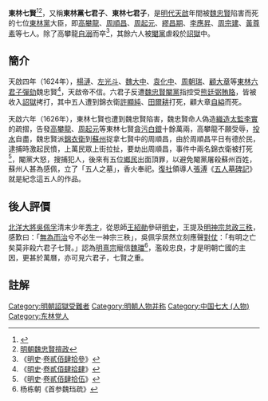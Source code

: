 '''東林七賢'''<ref>{{Cite web |url=http://www.ta-lu.com.tw/big5/list/intro1.php?book_id=180994 |title=黃尊素集簡介 |access-date=2018-06-28 |archive-date=2020-09-21 |archive-url=https://web.archive.org/web/20200921062946/http://www.ta-lu.com.tw/big5/list/intro1.php?book_id=180994 |dead-url=no }}</ref><ref>[https://kknews.cc/zh-tw/history/4lbzvv.html 明朝魏忠賢擅政]</ref>，又稱'''東林黨七君子'''、'''東林七君子'''，是[[明代|明代]][[天啟|天啟]]年間被[[魏忠賢|魏忠賢]]陷害而死的七位[[東林黨|東林黨]]大臣，即[[高攀龍|高攀龍]]、[[周順昌|周順昌]]、[[周起元|周起元]]、[[繆昌期|繆昌期]]、[[李應昇|李應昇]]、[[周宗建|周宗建]]、[[黃尊素|黃尊素]]等七人。除了高攀龍[[自溺|自溺]]而卒<ref>《[[明史|明史]]·[[s:明史/卷243|卷貳佰肆拾參]]》</ref>，其餘六人被[[閹黨|閹黨]]虐殺於[[詔獄|詔獄]]中。

==簡介==
天啟四年（1624年），[[楊漣|楊漣]]、[[左光斗|左光斗]]、[[魏大中|魏大中]]、[[袁化中|袁化中]]、[[周朝瑞|周朝瑞]]、[[顧大章|顧大章]]等[[東林六君子|東林六君子]][[彈劾|彈劾]]魏忠賢<ref>《[[明史|明史]]·[[s:明史/卷244|卷貳佰肆拾肆]]》</ref>，天啟帝不信。六君子反遭[[魏忠賢|魏忠賢]][[閹黨|閹黨]]指控受[[熊廷弼|熊廷弼]][[賄賂|賄賂]]，皆被收入[[詔獄|詔獄]]拷打，其中五人遭到錦衣衛[[許顯純|許顯純]]、[[田爾耕|田爾耕]]打死，顧大章[[自縊|自縊]]而死。

天啟六年（1626年），東林七賢也遭到魏忠賢陷害，魏忠賢命人偽造[[織造|織造]][[太監|太監]][[李實|李實]]的疏摺，告發[[高攀龍|高攀龍]]、[[周起元|周起元]]等東林七賢[[貪污|貪污]][[白銀|白銀]]十餘萬兩，高攀龍不願受辱，[[投水|投水]]自盡，魏忠賢派[[錦衣衛|錦衣衛]]到[[蘇州|蘇州]]捉拿七賢中的周順昌，由於周順昌平日有德於民，逮捕時激起民憤，上萬民眾上街拉扯，要劫出周順昌，事件中兩名錦衣衛被打死<ref>《[[明史|明史]]·[[s:明史/卷245|卷貳佰肆拾伍]]》</ref>，閹黨大怒，搜捕犯人，後來有五位[[鄉民|鄉民]]出面頂罪，以避免閹黨屠殺蘇州百姓，蘇州人甚為感佩，立了「五人之墓」，香火奉祀。[[復社|復社]]領導人[[張溥|張溥]]《[[五人墓碑記|五人墓碑記]]》就是紀念這五人的作品。

==後人評價==
[[北洋|北洋]][[大將|大將]][[吳佩孚|吳佩孚]]清末少年[[秀才|秀才]]，從恩師[[王紹勛|王紹勛]]參研[[明史|明史]]，王提及[[明神宗|明神宗]][[萬曆怠政|怠政三秩]]，感歎曰：「[[無為而治|無為而治]]兮不必生一神宗三秩」，吳佩孚居然立刻應聲[[對仗|對仗]]：「有明之亡矣莫非殺六君子七賢。」認為[[明熹宗|明熹宗]]寵信[[魏璫|魏璫]]<ref>杨栋朝《首参魏珰疏》</ref>，濫殺忠良，才是明朝亡國的主因，更甚於萬曆，亦可見六君子，七賢之重。

==註解==
{{Reflist}}

{{東林七賢}}

[[Category:明朝詔獄受難者|Category:明朝詔獄受難者]]
[[Category:明朝人物并称|Category:明朝人物并称]]
[[Category:中国七大_(人物)|Category:中国七大 (人物)]]
[[Category:东林党人|Category:东林党人]]